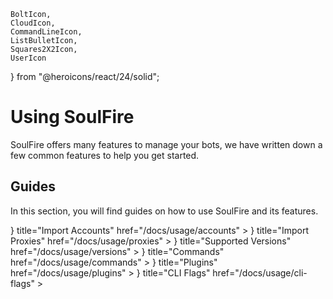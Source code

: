     BoltIcon,
    CloudIcon,
    CommandLineIcon,
    ListBulletIcon,
    Squares2X2Icon,
    UserIcon
} from "@heroicons/react/24/solid";

# Using SoulFire

SoulFire offers many features to manage your bots, we have written down a few common features to help you get started.

## Guides

In this section, you will find guides on how to use SoulFire and its features.

<Cards>
    <Card
        icon={
            <UserIcon/>
        }
        title="Import Accounts"
        href="/docs/usage/accounts"
    >
    </Card>
    <Card
        icon={
            <CloudIcon/>
        }
        title="Import Proxies"
        href="/docs/usage/proxies"
    >
    </Card>
    <Card
        icon={
            <ListBulletIcon/>
        }
        title="Supported Versions"
        href="/docs/usage/versions"
    >
    </Card>
    <Card
        icon={
            <BoltIcon/>
        }
        title="Commands"
        href="/docs/usage/commands"
    >
    </Card>
    <Card
        icon={
            <Squares2X2Icon/>
        }
        title="Plugins"
        href="/docs/usage/plugins"
    >
    </Card>
    <Card
        icon={
            <CommandLineIcon/>
        }
        title="CLI Flags"
        href="/docs/usage/cli-flags"
    >
    </Card>
</Cards>
